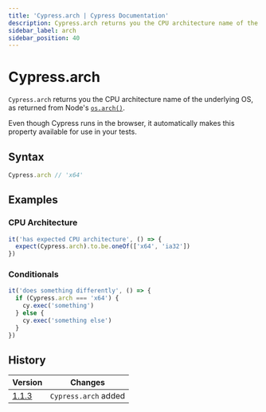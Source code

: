 ```yaml
---
title: 'Cypress.arch | Cypress Documentation'
description: Cypress.arch returns you the CPU architecture name of the underlying OS.
sidebar_label: arch
sidebar_position: 40
---
```


<ProductHeading product="app" />

# Cypress.arch

`Cypress.arch` returns you the CPU architecture name of the underlying OS, as
returned from Node's [`os.arch()`](https://nodejs.org/api/os.html#os_os_arch).

Even though Cypress runs in the browser, it automatically makes this property
available for use in your tests.

## Syntax

```javascript
Cypress.arch // 'x64'
```

## Examples

### CPU Architecture

```javascript
it('has expected CPU architecture', () => {
  expect(Cypress.arch).to.be.oneOf(['x64', 'ia32'])
})
```

### Conditionals

```javascript
it('does something differently', () => {
  if (Cypress.arch === 'x64') {
    cy.exec('something')
  } else {
    cy.exec('something else')
  }
})
```

## History

| Version                                  | Changes              |
| ---------------------------------------- | -------------------- |
| [1.1.3](/app/references/changelog#1-1-3) | `Cypress.arch` added |
